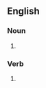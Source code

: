 ==English==

===Noun===
{{en-noun}}

# {{eye dialect of|figure}}

===Verb===
{{en-verb}}

# {{eye dialect of|figure}}